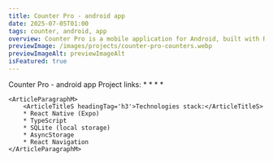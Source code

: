 ```yaml
---
title: Counter Pro - android app
date: 2025-07-05T01:00
tags: counter, android, app
overview: Counter Pro is a mobile application for Android, built with React Native and Expo.
previewImage: /images/projects/counter-pro-counters.webp
previewImageAlt: previewImageAlt
isFeatured: true
---
```



<ContentPart>
	<ArticleTitleL headingTag='h2'>Counter Pro - android app</ArticleTitleL>
	<ArticleParagraphM>
		<ArticleTitleS headingTag='h3'>Project links:</ArticleTitleS>
		* <TextLink path={'https://github.com/AntonOshurek/counter-pro/'} text={'GitHub Repo'} noReferrer={false} blank={true} />
		* <TextLink path={`/project/counter-pro/privacy-policy/`} text={'Privacy Policy'} noReferrer={false} />
		* <TextLink path={'/project/counter-pro/release-information'} text={'Release information'} noReferrer={false} />
		* <TextLink path={'https://play.google.com/store/apps/details?id=com.oshurekdev.counterpro'} text={'Google Play'} noReferrer={false} blank={true} />
	</ArticleParagraphM>

	<ArticleParagraphM>
		<ArticleTitleS headingTag='h3'>Technologies stack:</ArticleTitleS>
		* React Native (Expo)
		* TypeScript
		* SQLite (local storage)
		* AsyncStorage
		* React Navigation
	</ArticleParagraphM>

</ContentPart>
